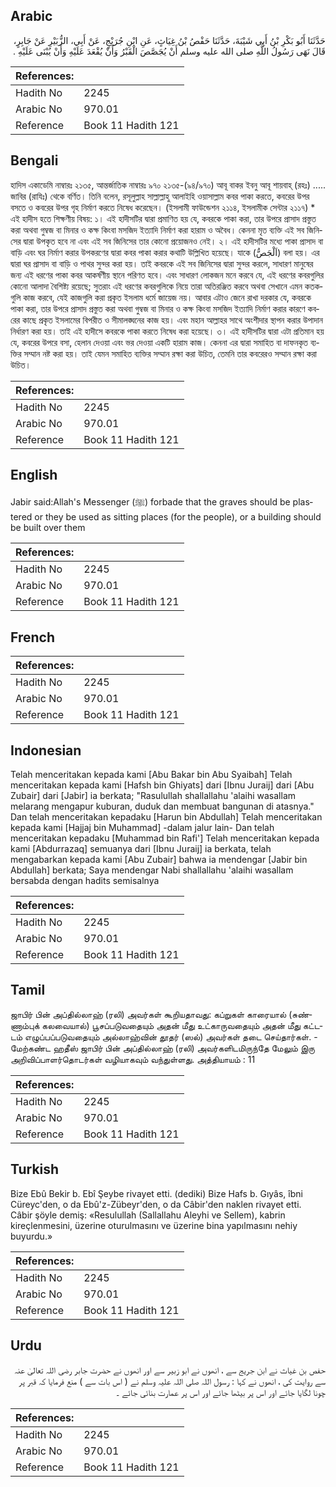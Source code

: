 ## Arabic


<div dir="rtl" lang="ar" style={{fontSize:'larger',backgroundColor:'#f8f9fa',padding:20}}>
حَدَّثَنَا أَبُو بَكْرِ بْنُ أَبِي شَيْبَةَ، حَدَّثَنَا حَفْصُ بْنُ غِيَاثٍ، عَنِ ابْنِ جُرَيْجٍ، عَنْ أَبِي، الزُّبَيْرِ عَنْ جَابِرٍ، قَالَ نَهَى رَسُولُ اللَّهِ صلى الله عليه وسلم أَنْ يُجَصَّصَ الْقَبْرُ وَأَنْ يُقْعَدَ عَلَيْهِ وَأَنْ يُبْنَى عَلَيْهِ ‏.‏
</div>
<div style={{backgroundColor:'#f8f9fa',padding:20, marginBottom: 10}}><table> <thead> <tr> <th>References:</th> <th></th> </tr> </thead> <tbody><tr><td>Hadith No</td><td>2245</td></tr><tr><td>Arabic No</td><td>970.01</td></tr><tr><td>Reference</td><td>Book 11 Hadith 121</td></tr></tbody></table></div>

## Bengali


<div dir="ltr" lang="bn" style={{fontSize:'larger',backgroundColor:'#f8f9fa',padding:20}}>
হাদিস একাডেমি নাম্বারঃ ২১৩৫, আন্তর্জাতিক নাম্বারঃ ৯৭০ ২১৩৫-(৯৪/৯৭০) আবূ বাকর ইবনু আবূ শায়বাহ্ (রহঃ) ..... জাবির (রাযিঃ) থেকে বর্ণিত। তিনি বলেন, রসূলুল্লাহ সাল্লাল্লাহু আলাইহি ওয়াসাল্লাম কবর পাকা করতে, কবরের উপর বসতে ও কবরের উপর গৃহ নিৰ্মাণ করতে নিষেধ করেছেন। (ইসলামী ফাউন্ডেশন ২১১৪, ইসলামীক সেন্টার ২১১৭) * এই হাদীস হতে শিক্ষণীয় বিষয়: ১। এই হাদীসটির দ্বারা প্রমাণিত হয় যে, কবরকে পাকা করা, তার উপরে প্রাসাদ প্রস্তুত করা অথবা গুম্বজ বা মিনার ও কক্ষ কিংবা মসজিদ ইত্যাদি নির্মাণ করা হারাম ও অবৈধ। কেননা মৃত ব্যক্তি এই সব জিনিসের দ্বারা উপকৃত হবে না এবং এই সব জিনিসের তার কোনো প্রয়োজনও নেই। ২। এই হাদীসটির মধ্যে পাকা প্রাসাদ বা বাড়ি এবং ঘর নির্মাণ করার উপকরণের দ্বারা কবর পাকা করার কথাটি উল্লিখিত হয়েছে। যাকে (اَلْجَصُّ) বলা হয়। এর দ্বারা ঘর প্রাসাদ বা বাড়ি ও পাথর সুন্দর করা হয়। তাই কবরকে এই সব জিনিসের দ্বারা সুন্দর করলে, সাধারণ মানুষের জন্য এই ধরণের পাকা কবর আকর্ষণীয় স্থানে পরিণত হবে। এবং সাধারণ লোকজন মনে করবে যে, এই ধরণের কবরগুলির কোনো আলাদা বৈশিষ্ট্য রয়েছে; সুতরাং এই ধরণের কবরগুলিকে নিয়ে তারা অতিরঞ্জিত করবে অথবা সেখানে এমন কতকগুলি কাজ করবে, যেই কাজগুলি করা প্রকৃত ইসলাম ধর্মে জায়েজ নয়। আবার এটাও জেনে রাখা দরকার যে, কবরকে পাকা করা, তার উপরে প্রাসাদ প্রস্তুত করা অথবা গুম্বজ বা মিনার ও কক্ষ কিংবা মসজিদ ইত্যাদি নির্মাণ করার কারণে কবরের কাছে প্রকৃত ইসলামের বিপরীত ও সীমালঙ্ঘনের কাজ হয়। এবং মহান আল্লাহর সাথে অংশীদার স্থাপন করার উপাদান নির্ধারণ করা হয়। তাই এই হাদীসে কবরকে পাকা করতে নিষেধ করা হয়েছে। ৩। এই হাদীসটির দ্বারা এটা প্রতিমান হয় যে, কবরের উপরে বসা, হেলান দেওয়া এবং ভর দেওয়া একটি হারাম কাজ। কেননা এর দ্বারা সমাহিত বা দাফনকৃত ব্যক্তির সম্মান নষ্ট করা হয়। তাই যেমন সমাহিত ব্যক্তির সম্মান রক্ষা করা উচিত, তেমনি তার কবরেরও সম্মান রক্ষা করা উচিত।
</div>
<div style={{backgroundColor:'#f8f9fa',padding:20, marginBottom: 10}}><table> <thead> <tr> <th>References:</th> <th></th> </tr> </thead> <tbody><tr><td>Hadith No</td><td>2245</td></tr><tr><td>Arabic No</td><td>970.01</td></tr><tr><td>Reference</td><td>Book 11 Hadith 121</td></tr></tbody></table></div>

## English


<div dir="ltr" lang="en" style={{fontSize:'larger',backgroundColor:'#f8f9fa',padding:20}}>
Jabir said:Allah's Messenger (ﷺ) forbade that the graves should be plastered or they be used as sitting places (for the people), or a building should be built over them
</div>
<div style={{backgroundColor:'#f8f9fa',padding:20, marginBottom: 10}}><table> <thead> <tr> <th>References:</th> <th></th> </tr> </thead> <tbody><tr><td>Hadith No</td><td>2245</td></tr><tr><td>Arabic No</td><td>970.01</td></tr><tr><td>Reference</td><td>Book 11 Hadith 121</td></tr></tbody></table></div>

## French


<div dir="ltr" lang="fr" style={{fontSize:'larger',backgroundColor:'#f8f9fa',padding:20}}>

</div>
<div style={{backgroundColor:'#f8f9fa',padding:20, marginBottom: 10}}><table> <thead> <tr> <th>References:</th> <th></th> </tr> </thead> <tbody><tr><td>Hadith No</td><td>2245</td></tr><tr><td>Arabic No</td><td>970.01</td></tr><tr><td>Reference</td><td>Book 11 Hadith 121</td></tr></tbody></table></div>

## Indonesian


<div dir="ltr" lang="id" style={{fontSize:'larger',backgroundColor:'#f8f9fa',padding:20}}>
Telah menceritakan kepada kami [Abu Bakar bin Abu Syaibah] Telah menceritakan kepada kami [Hafsh bin Ghiyats] dari [Ibnu Juraij] dari [Abu Zubair] dari [Jabir] ia berkata; "Rasulullah shallallahu 'alaihi wasallam melarang mengapur kuburan, duduk dan membuat bangunan di atasnya." Dan telah menceritakan kepadaku [Harun bin Abdullah] Telah menceritakan kepada kami [Hajjaj bin Muhammad] -dalam jalur lain- Dan telah menceritakan kepadaku [Muhammad bin Rafi'] Telah menceritakan kepada kami [Abdurrazaq] semuanya dari [Ibnu Juraij] ia berkata, telah mengabarkan kepada kami [Abu Zubair] bahwa ia mendengar [Jabir bin Abdullah] berkata; Saya mendengar Nabi shallallahu 'alaihi wasallam bersabda dengan hadits semisalnya
</div>
<div style={{backgroundColor:'#f8f9fa',padding:20, marginBottom: 10}}><table> <thead> <tr> <th>References:</th> <th></th> </tr> </thead> <tbody><tr><td>Hadith No</td><td>2245</td></tr><tr><td>Arabic No</td><td>970.01</td></tr><tr><td>Reference</td><td>Book 11 Hadith 121</td></tr></tbody></table></div>

## Tamil


<div dir="ltr" lang="ta" style={{fontSize:'larger',backgroundColor:'#f8f9fa',padding:20}}>
ஜாபிர் பின் அப்தில்லாஹ் (ரலி) அவர்கள் கூறியதாவது: கப்றுகள் காரையால் (சுண்ணாம்புக் கலவையால்) பூசப்படுவதையும் அதன் மீது உட்காருவதையும் அதன் மீது கட்டடம் எழுப்பப்படுவதையும் அல்லாஹ்வின் தூதர் (ஸல்) அவர்கள் தடை செய்தார்கள். - மேற்கண்ட ஹதீஸ் ஜாபிர் பின் அப்தில்லாஹ் (ரலி) அவர்களிடமிருந்தே மேலும் இரு அறிவிப்பாளர்தொடர்கள் வழியாகவும் வந்துள்ளது. அத்தியாயம் : 11
</div>
<div style={{backgroundColor:'#f8f9fa',padding:20, marginBottom: 10}}><table> <thead> <tr> <th>References:</th> <th></th> </tr> </thead> <tbody><tr><td>Hadith No</td><td>2245</td></tr><tr><td>Arabic No</td><td>970.01</td></tr><tr><td>Reference</td><td>Book 11 Hadith 121</td></tr></tbody></table></div>

## Turkish


<div dir="ltr" lang="tr" style={{fontSize:'larger',backgroundColor:'#f8f9fa',padding:20}}>
Bize Ebû Bekir b. Ebî Şeybe rivayet etti. (dediki) Bize Hafs b. Gıyâs, îbni Cüreyc'den, o da Ebû'z-Zübeyr'den, o da Câbir'den naklen rivayet etti. Câbir şöyle demiş: «Resulullah (Sallallahu Aleyhi ve Sellem), kabrin kireçlenmesini, üzerine oturulmasını ve üzerine bina yapılmasını nehiy buyurdu.»
</div>
<div style={{backgroundColor:'#f8f9fa',padding:20, marginBottom: 10}}><table> <thead> <tr> <th>References:</th> <th></th> </tr> </thead> <tbody><tr><td>Hadith No</td><td>2245</td></tr><tr><td>Arabic No</td><td>970.01</td></tr><tr><td>Reference</td><td>Book 11 Hadith 121</td></tr></tbody></table></div>

## Urdu


<div dir="rtl" lang="ur" style={{fontSize:'larger',backgroundColor:'#f8f9fa',padding:20}}>
حفص بن غیاث نے ابن جریج سے ، انھوں نے ابو زبیر سے اور انھوں نے حضرت جابر رضی اللہ تعالیٰ عنہ سے روایت کی ، انھوں نے کہا : رسول اللہ صلی اللہ علیہ وسلم نے ( اس بات سے ) منع فرمایا کہ قبر پر چونا لگایا جائے اور اس پر بیٹھا جائے اور اس پر عمارت بنائی جائے ۔
</div>
<div style={{backgroundColor:'#f8f9fa',padding:20, marginBottom: 10}}><table> <thead> <tr> <th>References:</th> <th></th> </tr> </thead> <tbody><tr><td>Hadith No</td><td>2245</td></tr><tr><td>Arabic No</td><td>970.01</td></tr><tr><td>Reference</td><td>Book 11 Hadith 121</td></tr></tbody></table></div>
